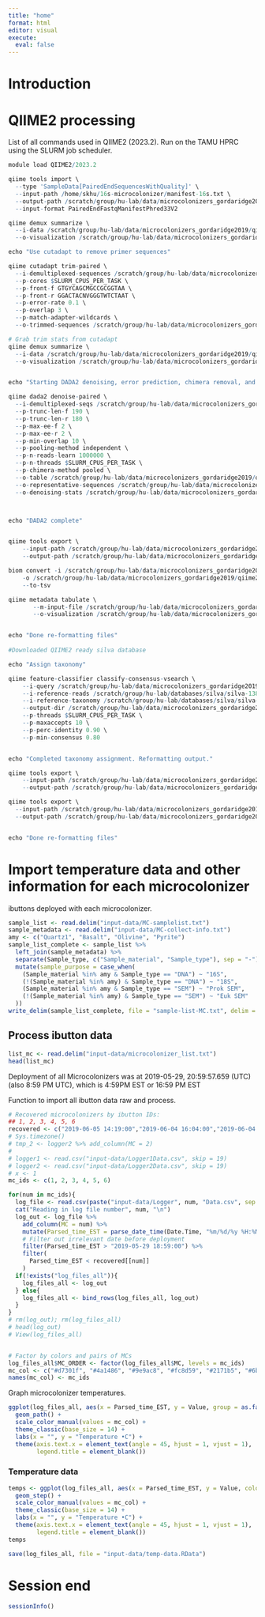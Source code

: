 ```yaml
---
title: "home"
format: html
editor: visual
execute: 
  eval: false
---
```


# Introduction

# QIIME2 processing

List of all commands used in QIIME2 (2023.2). Run on the TAMU HPRC using the SLURM job scheduler.



```r
module load QIIME2/2023.2

qiime tools import \
  --type 'SampleData[PairedEndSequencesWithQuality]' \
  --input-path /home/skhu/16s-microcolonizer/manifest-16s.txt \
  --output-path /scratch/group/hu-lab/data/microcolonizers_gordaridge2019/qiime2-outputs/paired-end-input.qza \
  --input-format PairedEndFastqManifestPhred33V2

qiime demux summarize \
  --i-data /scratch/group/hu-lab/data/microcolonizers_gordaridge2019/qiime2-outputs/paired-end-input.qza \
  --o-visualization /scratch/group/hu-lab/data/microcolonizers_gordaridge2019/qiime2-outputs/paired-end-input.qzv

echo "Use cutadapt to remove primer sequences"

qiime cutadapt trim-paired \
  --i-demultiplexed-sequences /scratch/group/hu-lab/data/microcolonizers_gordaridge2019/qiime2-outputs/paired-end-input.qza \
  --p-cores $SLURM_CPUS_PER_TASK \
  --p-front-f GTGYCAGCMGCCGCGGTAA \
  --p-front-r GGACTACNVGGGTWTCTAAT \
  --p-error-rate 0.1 \
  --p-overlap 3 \
  --p-match-adapter-wildcards \
  --o-trimmed-sequences /scratch/group/hu-lab/data/microcolonizers_gordaridge2019/qiime2-outputs/paired-end-input-trimmed.qza

# Grab trim stats from cutadapt
qiime demux summarize \
  --i-data /scratch/group/hu-lab/data/microcolonizers_gordaridge2019/qiime2-outputs/paired-end-input-trimmed.qza \
  --o-visualization /scratch/group/hu-lab/data/microcolonizers_gordaridge2019/qiime2-outputs/paired-end-input-trimmed.qzv


echo "Starting DADA2 denoising, error prediction, chimera removal, and ASV determination..."

qiime dada2 denoise-paired \
  --i-demultiplexed-seqs /scratch/group/hu-lab/data/microcolonizers_gordaridge2019/qiime2-outputs/paired-end-input-trimmed.qza \
  --p-trunc-len-f 190 \
  --p-trunc-len-r 180 \
  --p-max-ee-f 2 \
  --p-max-ee-r 2 \
  --p-min-overlap 10 \
  --p-pooling-method independent \
  --p-n-reads-learn 1000000 \
  --p-n-threads $SLURM_CPUS_PER_TASK \
  --p-chimera-method pooled \
  --o-table /scratch/group/hu-lab/data/microcolonizers_gordaridge2019/qiime2-outputs/paired-end-input-asv-table.qza \
  --o-representative-sequences /scratch/group/hu-lab/data/microcolonizers_gordaridge2019/qiime2-outputs/paired-end-input-asvs-ref-seqs.qza \
  --o-denoising-stats /scratch/group/hu-lab/data/microcolonizers_gordaridge2019/qiime2-outputs/paired-end-input-dada2-stats.qza



echo "DADA2 complete"


qiime tools export \
    --input-path /scratch/group/hu-lab/data/microcolonizers_gordaridge2019/qiime2-outputs/paired-end-input-asv-table.qza \
    --output-path /scratch/group/hu-lab/data/microcolonizers_gordaridge2019/qiime2-outputs/output-tables/

biom convert -i /scratch/group/hu-lab/data/microcolonizers_gordaridge2019/qiime2-outputs/output-tables/feature-table.biom \
    -o /scratch/group/hu-lab/data/microcolonizers_gordaridge2019/qiime2-outputs/output-tables/samples16s-asv-table.tsv \
    --to-tsv

qiime metadata tabulate \
       --m-input-file /scratch/group/hu-lab/data/microcolonizers_gordaridge2019/qiime2-outputs/paired-end-input-dada2-stats.qza \
       --o-visualization /scratch/group/hu-lab/data/microcolonizers_gordaridge2019/qiime2-outputs/paired-end-input-dada2-stats.qzv


echo "Done re-formatting files"
  
#Downloaded QIIME2 ready silva database

echo "Assign taxonomy"

qiime feature-classifier classify-consensus-vsearch \
    --i-query /scratch/group/hu-lab/data/microcolonizers_gordaridge2019/qiime2-outputs/paired-end-input-asvs-ref-seqs.qza \
    --i-reference-reads /scratch/group/hu-lab/databases/silva/silva-138-99-seqs.qza \
    --i-reference-taxonomy /scratch/group/hu-lab/databases/silva/silva-138-99-tax.qza \
    --output-dir /scratch/group/hu-lab/data/microcolonizers_gordaridge2019/qiime2-outputs/taxonomy-0.9_0.8 \
    --p-threads $SLURM_CPUS_PER_TASK \
    --p-maxaccepts 10 \
    --p-perc-identity 0.90 \
    --p-min-consensus 0.80


echo "Completed taxonomy assignment. Reformatting output."

qiime tools export \
    --input-path /scratch/group/hu-lab/data/microcolonizers_gordaridge2019/qiime2-outputs/taxonomy-0.9_0.8/search_results.qza \
    --output-path /scratch/group/hu-lab/data/microcolonizers_gordaridge2019/qiime2-outputs/taxonomy-0.9_0.8/search_results_16s

qiime tools export \
  --input-path /scratch/group/hu-lab/data/microcolonizers_gordaridge2019/qiime2-outputs/taxonomy-0.9_0.8/classification.qza \
  --output-path /scratch/group/hu-lab/data/microcolonizers_gordaridge2019/qiime2-outputs/taxonomy-0.9_0.8/classification-16s


echo "Done re-formatting files"

```

# Import temperature data and other information for each microcolonizer

ibuttons deployed with each microcolonizer.

```r
sample_list <- read.delim("input-data/MC-samplelist.txt")
sample_metadata <- read.delim("input-data/MC-collect-info.txt")
amy <- c("Quartz1", "Basalt", "Olivine", "Pyrite")
sample_list_complete <- sample_list %>% 
  left_join(sample_metadata) %>% 
  separate(Sample_type, c("Sample_material", "Sample_type"), sep = "-") %>% 
  mutate(sample_purpose = case_when(
    (Sample_material %in% amy & Sample_type == "DNA") ~ "16S",
    (!(Sample_material %in% amy) & Sample_type == "DNA") ~ "18S",
    (Sample_material %in% amy & Sample_type == "SEM") ~ "Prok SEM",
    (!(Sample_material %in% amy) & Sample_type == "SEM") ~ "Euk SEM"
  ))
write_delim(sample_list_complete, file = "sample-list-MC.txt", delim = "\t")
```

## Process ibutton data

```r
list_mc <- read.delim("input-data/microcolonizer_list.txt")
head(list_mc)
```

Deployment of all Microcolonizers was at 2019-05-29, 20:59:57.659 (UTC) (also 8:59 PM UTC), which is 4:59PM EST or 16:59 PM EST

Function to import all ibutton data raw and process.

```r
# Recovered microcolonizers by ibutton IDs:
## 1, 2, 3, 4, 5, 6
recovered <- c("2019-06-05 14:19:00","2019-06-04 16:04:00","2019-06-04 16:11:00","2019-06-05 14:23:00","2019-06-06 18:28:00","2019-06-06 18:31:00")
# Sys.timezone()
# tmp_2 <- logger2 %>% add_column(MC = 2)
# 
# logger1 <- read.csv("input-data/Logger1Data.csv", skip = 19)
# logger2 <- read.csv("input-data/Logger2Data.csv", skip = 19)
# x <- 1
mc_ids <- c(1, 2, 3, 4, 5, 6)

for(num in mc_ids){
  log_file <- read.csv(paste("input-data/Logger", num, "Data.csv", sep = ""), skip = 19)  
  cat("Reading in log file number", num, "\n")
  log_out <- log_file %>% 
    add_column(MC = num) %>% 
    mutate(Parsed_time_EST = parse_date_time(Date.Time, "%m/%d/%y %H:%M:%S p", tz = "America/New_York")) %>%
    # Filter out irrelevant date before deployment
    filter(Parsed_time_EST > "2019-05-29 18:59:00") %>% 
    filter(
      Parsed_time_EST < recovered[[num]]
    )
  if(!exists("log_files_all")){
    log_files_all <- log_out
  } else{
    log_files_all <- bind_rows(log_files_all, log_out)
  }
}
# rm(log_out); rm(log_files_all)
# head(log_out)
# View(log_files_all)


# Factor by colors and pairs of MCs
log_files_all$MC_ORDER <- factor(log_files_all$MC, levels = mc_ids)
mc_col <- c("#d7301f", "#4a1486", "#9e9ac8", "#fc8d59", "#2171b5", "#6baed6")
names(mc_col) <- mc_ids
```

Graph microcolonizer temperatures.

```r
ggplot(log_files_all, aes(x = Parsed_time_EST, y = Value, group = as.factor(MC_ORDER), color = as.factor(MC_ORDER))) +
  geom_path() +
  scale_color_manual(values = mc_col) +
  theme_classic(base_size = 14) +
  labs(x = "", y = "Temperature •C") +
  theme(axis.text.x = element_text(angle = 45, hjust = 1, vjust = 1),
        legend.title = element_blank())
```

### Temperature data

```r
temps <- ggplot(log_files_all, aes(x = Parsed_time_EST, y = Value, color = as.factor(MC_ORDER))) +
  geom_step() +
  scale_color_manual(values = mc_col) +
  theme_classic(base_size = 14) +
  labs(x = "", y = "Temperature •C") +
  theme(axis.text.x = element_text(angle = 45, hjust = 1, vjust = 1),
        legend.title = element_blank())
temps
```

```r
save(log_files_all, file = "input-data/temp-data.RData")
```

# Session end

```r
sessionInfo()
```
